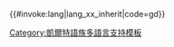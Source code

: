 <includeonly>{{#invoke:lang|lang_xx_inherit|code=gd}}</includeonly><noinclude>
{{Documentation|Template:Lang-x/doc}}
[[Category:凱爾特語族多語言支持模板]]
</noinclude>
